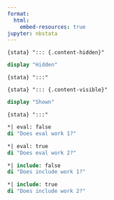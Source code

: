 ```yaml
---
format:
  html:
    embed-resources: true
jupyter: nbstata
---
```


`{stata} "::: {.content-hidden}"`

```stata
display "Hidden"
```

`{stata} ":::"`

`{stata} "::: {.content-visible}"`

```stata
display "Shown"
```

`{stata} ":::"`

```stata
*| eval: false
di "Does eval work 1?"
```

```stata
*| eval: true
di "Does eval work 2?"
```

```stata
*| include: false
di "Does include work 1?"
```

```stata
*| include: true
di "Does include work 2?"
```
